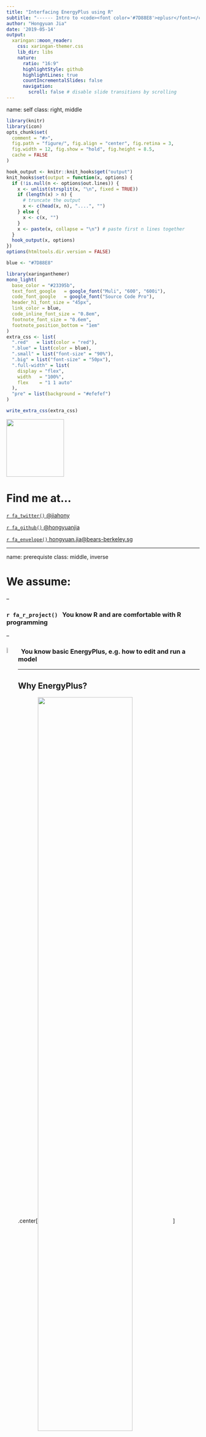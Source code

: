 ```yaml
---
title: "Interfacing EnergyPlus using R"
subtitle: "------ Intro to <code><font color='#7D88E8'>eplusr</font></code> R package<br><br>`r knitr::include_graphics('figure/logo.svg')`"
author: "Hongyuan Jia"
date: '2019-05-14'
output:
  xaringan::moon_reader:
    css: xaringan-themer.css
    lib_dir: libs
    nature:
      ratio: "16:9"
      highlightStyle: github
      highlightLines: true
      countIncrementalSlides: false
      navigation:
        scroll: false # disable slide transitions by scrolling
---
```


name: self
class: right, middle

```r
library(knitr)
library(icon)
opts_chunk$set(
  comment = "#>",
  fig.path = "figure/", fig.align = "center", fig.retina = 3,
  fig.width = 12, fig.show = "hold", fig.height = 8.5,
  cache = FALSE
)

hook_output <- knitr::knit_hooks$get("output")
knit_hooks$set(output = function(x, options) {
  if (!is.null(n <- options$out.lines)) {
    x <- unlist(strsplit(x, "\n", fixed = TRUE))
    if (length(x) > n) {
      # truncate the output
      x <- c(head(x, n), "....", "")
    } else {
      x <- c(x, "")
    }
    x <- paste(x, collapse = "\n") # paste first n lines together
  }
  hook_output(x, options)
})
options(htmltools.dir.version = FALSE)

```

```r
blue <- "#7D88E8"

library(xaringanthemer)
mono_light(
  base_color = "#23395b",
  text_font_google   = google_font("Muli", "600", "600i"),
  code_font_google   = google_font("Source Code Pro"),
  header_h1_font_size = "45px",
  link_color = blue,
  code_inline_font_size = "0.8em",
  footnote_font_size = "0.6em",
  footnote_position_bottom = "1em"
)
extra_css <- list(
  ".red"   = list(color = "red"),
  ".blue" = list(color = blue),
  ".small" = list("font-size" = "90%"),
  ".big" = list("font-size" = "50px"),
  ".full-width" = list(
    display = "flex",
    width   = "100%",
    flex    = "1 1 auto"
  ),
  "pre" = list(background = "#efefef")
)

write_extra_css(extra_css)
```

<img class="circle" src="https://github.com/hongyuanjia.png" width="150px"/>

# Find me at...

[`r fa_twitter()` @jiahony](http://twitter.com/jiahony)

[`r fa_github()` @hongyuanjia](http://github.com/hongyuanjia)

[`r fa_envelope()` hongyuan.jia@bears-berkeley.sg](mailto:hongyuan.jia@bears-berkeley.sg)

---

name: prerequiste
class: middle, inverse


# We assume:

--

### `r fa_r_project()` &nbsp; You know R and are comfortable with R programming

--

### <img src="figure/ep-nobg.png" width="6%" style="float:left"/>&nbsp; You know basic EnergyPlus, e.g. how to edit and run a model

---

## Why EnergyPlus?

.center[<img src="figure/ep-intro.png" width = "70%" align="center"/>]

.footnote[Sources: https://energyplus.net/]

---

## Why EnergyPlus?

.center[<img src="figure/op-eco.png" width="70%" align="center" />]

.footnote[Sources: https://www.energy.gov/eere/buildings/downloads/openstudio-0]
---

## Why &nbsp;`r fa_r_project()` ?

.big[.center[.blue[Why not?]]]

.center[<img src="figure/r-tiobe.png" width="50%" align="center" />]

---

## Why &nbsp;`r fa_r_project()` ?

<img src="figure/r4ds-book.png" width="10%" align="right" />

R is great for machine learning, data visualization and analysis, and some areas of scientific computing.

<br>
<br>

<img src="figure/r4ds.svg" width="90%" align="center" />


.footnote[Sources: https://r4ds.had.co.nz/]

---

## Why &nbsp;`r fa("r-project")` ?

> The goal of reproducible research is to tie specific instructions to data
> analysis and experimental data so that scholarship can be recreated, better
> understood and verified.

.pull-left[
<img src="figure/rmd-book.png" width="50%" align="right" />
]

.pull-right[
<img src="figure/rmd.png" width="70%" align="left" />
]

.footnote[
Sources:
https://cran.r-project.org/web/views/ReproducibleResearch.html;
https://bookdown.org/yihui/rmarkdown/
]

---

class: inverse middle center

## `r fa_flushed()` &nbsp; Wait! We already have OpenStudio and IDF Editor!!

## Why bother ??

--

## Because...

--

# .blue[Life is hard using OpenStudio and EnergyPlus, sometimes &nbsp; `r fa_grin_squint_tears()`]

---

## `r fa("frown-open")` &nbsp; Sometimes you do not want to learn a new programming language, just for getting familar with OpenStudio Ruby API ...

.center[<img src="figure/measure.png" width="70%" align="center" />]

---

## `r fa("frown-open")` &nbsp; Sometimes you wish IDF Editor could do better when you rename an object...

.center[<img src="figure/idfeditor-rename.png" width="40%" align="center" />]

---

## `r fa("frown-open")` &nbsp; Sometimes you failed to recall what magics I did to create all those models...

.center[<img src="figure/parametric.png" width="45%" align="center" />]

---

## `r fa("frown-open")` &nbsp; Sometimes you accidently moved or deleted that "important" csv file used by your model...

.center[<img src="figure/external-file.png" width="90%" align="center" />]

---

## `r fa("frown-open")` &nbsp; Sometimes you want **REAL** date and time from EnergyPlus' output...

.center[<img src="figure/datetime.png" width="15%" align="center" />]

---

## `r fa("frown-open")` &nbsp; Sometimes you wish EnergyPlus could sperate key name and output variable for you...

.center[<img src="figure/eplusout.png" width="75%" align="center" />]

---

## `r fa("frown-open")` &nbsp; Sometimes you find it is better to show only the data in specific time...

.center[<img src="figure/excel-line-graph.png" width="85%" align="center" />]

---

## `r fa("frown-open")` &nbsp; Sometmes you don't have enough memory to paste all simulation data into a huge excel file...

.center[<img src="figure/excel-no-mem.jpg" width="60%" align="center" />]

---

class: inverse middle center

.animated.bounce[
<img src="figure/logo.svg" height=280px>
]

## A Toolkit for Using EnergyPlus in R

---

## Features

* Read, parse and modify EnergyPlus Input Data File (IDF)

* Read, parse and modify EnergyPlus Weather File (EPW)

* Query on models, including classes, objects and fields

* Directly add, modify, duplicate, insert, and delete objects of IDF

* Automatically change referenced fields when modifying objects

* Save changed models into standard formats in the same way as IDFEditor distributed along with EnergyPlus

* Run your models and collect the simulation output

* Conduct parametric energy simulations and collect all results in one go

---

## Install and Load

You can install the latest stable release of **eplusr** from CRAN.

```r
install.packages("eplusr")
```

**NOTE**: I refactored the implementation of main classes in eplusr `v0.10.0`.
If your eplusr version is lower than `v0.10.0`, please update it by simplily reinstall it.
After install it, load eplusr by doing:

```r
library(eplusr)
```

---

## Install and Load

When loading, eplusr will try to find all EnergyPlus that are installed at the default location.


```r
avail_eplus()
```

What if your EnergyPlus installed at a custom location? Just add it:

```r
use_eplus("your_fancy_path")
```

---

## Install and Load

To check if certain EnergyPlus is located by eplusr:

```r
is_avail_eplus(8.8)
```

You can install EnergyPlus using `install_eplus()`.

```r
install_eplus(8.8)
```

```r
if (!is_avail_eplus(8.8)) install_eplus(8.8)
```


**Note** that `install_eplus()` requires administrative privileges. You have to run R with administrator (or with sudo if you are on macOS or Linux) to make it work if you are not in interactive mode.

You can also download the installer and install it by yourself:

```r
download_eplus(8.8, dir = "where_to_save")
```

---

class: inverse middle center

# .blue[Idf] Class

### Modify EnergyPlus Model

---

## Imitate your workflow in IDF Editor

.center[<img src="figure/idfeditor.png" width="65%" align="center" />]

---

## Read IDF

.blue[\[`r fa_question()`\] How can I open an IDF file?]

```r
(idf <- read_idf("materials/5ZoneWaterLoopHeatPump.idf"))
```
---

## Nomenclature

.blue[\[`r fa_question()`\] What does `Group` and `Class` mean?]

.center[<img src="figure/nomenclature.png" width="90%" align="left" />]

.center[**`Group`** --> **`Class`** --> **`Object`** --> **`Field`** --> **`Value`** ]

---

## Basic Info

.blue[\[`r fa_question()`\] Where is my IDF?]

```r
idf$path()
```

--

.blue[\[`r fa_question()`\] Is there any `Location and Climate` related thing in my model?]

--

```r
idf$is_valid_group("Location and Climate")
```

--

.blue[\[`r fa_question()`\] Is there any `Schedule:Constant` object in my model?]

--

```r
idf$is_valid_class("Schedule:Constant")
```

---

## Basic Info

.blue[\[`r fa_question()`\] How can I get all names of existing groups and classes in my model?]

--

```r
str(idf$group_name())
str(idf$class_name())
```

---

## Basic Info

.blue[\[`r fa_question()`\] How can I get all names of existing groups and classes defined by EnergyPlus?]

--

```r
str(idf$group_name(all = TRUE))
str(idf$class_name(all = TRUE))
```

---

## Basic Info

.blue[\[`r fa_question()`\] How many construction and zones are there in my model?]

--

```r
idf$object_num(c("Construction", "Zone"))
```

--

.blue[\[`r fa_question()`\] Every construction and zone should have a name. Can I get them?]

--

```r
idf$object_name(c("Construction", "Zone"))
```

---

## Basic Info


.blue[\[`r fa_question()`\] I don't think object in class `Version` has a name...]

--

```r
idf$object_name("Version")
```

--

.blue[\[`r fa_question()`\] If so, how can I distinguish objects that do not have names?]

--

```r
idf$object_id(c("Version", "Construction", "Zone"))
```

---

## Object Query

.blue[\[`r fa_question()`\] How can I see if a material is used by other constructions?]

--

```r
idf$object_relation("wd01")
```

---

## Object Query

.blue[\[`r fa_question()`\] How can I see the contents of an object?]

--

```r
idf$object("wall-1")
```

---

## Object Query

.blue[\[`r fa_question()`\] What if I want to see all objects in class `Material`?]

--

```r
idf$Material
```

---

## Object Query

.blue[\[`r fa_question()`\] What if I want to see both a construction and a material?]

--

```r
idf$objects(c("wall-1", "wd01"))
```

---

## Object Query

.blue[\[`r fa_question()`\] What if I want to see a material and all constructions that use it?]

--

```r
idf$objects_in_relation("wd01", "ref_by")
```

---

## Object Query

.blue[\[`r fa_question()`\] But those construction may be also used in surfaces. Can I get all objects that has some relations with that material?]

--

```r
lapply(idf$objects_in_relation("wd01", "ref_by", recursive = TRUE),
       function (x) x$class_name())
```

---

## Add Objects

.blue[\[`r fa_question()`\] How can I add new objects?]

--

```r
idf$add(
  RunPeriod = list(
    name = "Jan", begin_month = 1, begin_day_of_month = 1,
    end_month = 1, end_day_of_month = 31),
  Material = list("my_mat", "Rough", 0.2, 1.5, 2000, 800)
)
```

---

## Definition

.blue[\[`r fa_question()`\] But I cannot remember all field names...]

--

```r
mat_def <- idf$definition("Material")
mat_def
```

---

## Definition

.blue[\[`r fa_question()`\] I don't want to copy from the console...]

--

```r
mat_def$field_name()
```

---

## Definition

.blue[\[`r fa_question()`\] So I guess there should be other data I can get from `mat_def`...]

--

```r
names(mat_def)
```

`IdfObject` is your friend.

```r
?IddObject
```

---

## Add Objects

.blue[\[`r fa_question()`\] But that may only be useful for interactive
modifcation. How can I add objects programitically?]

```r
my_const <- list(Construction = list("my_const", "my_mat"))
idf$add(my_const)
```

--

```r
idf$object_relation("my_const", "ref_to")
```

---

## Change Existing Objects

.blue[\[`r fa_question()`\] How can I change existing objects?]

```r
idf$set(my_mat = list(name = "new_mat"))
idf$Construction$my_const
```

---

## Change Existing Objects

.blue[\[`r fa_question()`\] How can I change an object that does not have a name? Say `SimulationControl`?]

```r
idf$SimulationControl$Do_Zone_Sizing_Calculation <- "No"
idf$SimulationControl$set(Do_System_Sizing_Calculation = "No")
```

---

## Change Existing Objects

.blue[\[`r fa_question()`\] What if I forgot to give a name to a material? How
can I change field values of that object?]

```r
idf$object_id("Material")
idf$set(..498 = list(Thickness = 0.3))
```

---

## Rename Objects

.blue[\[`r fa_question()`\] `Old_Name = list(Name = "New_Name")` syntax looks wired. What if I just want to rename an object?]

```r
idf$rename(mat_renamed = "new_mat")
idf$Construction$my_const
```

---

## Duplicate Objects

```r
names(idf$dup(rep("jan", 11)))
```

---

## BONUS: Paste from IDF Editor (Windows Only)

```r
idf$paste()
```

---

## Load Objects

.blue[\[`r fa_question()`\] I love copy-- paste...]

--

```r
idf$load(
  "Material,
   mat-to-load, !- Name
   rough,       !- Roughness
   0.1,         !- Thickness {m}
   1.5,         !- Conductivity {W/m-K}
   2000,        !- Density {kg/m3}
   800;         !- Specific Heat {J/kg-K}
  "
)
```

---

## Load Objects

You can use either a single string or a character vector.

.pull-left[
```r
idf$load(
  "Material,
   mat-to-load,
   rough,
   0.1,
   1.5,
   2000,
   800;
  "
)
```
]

.pull-right[
```r
idf$load(c(
  "Material,",
  "mat-to-load,",
  "rough,",
  "0.1,",
  "1.5,",
  "2000,",
  "800;"
))
```
]

---

## Load Objects

.blue[\[`r fa_question()`\] You know, R is fameous for `data.frame`...]

--

```r
idf$load(
  data.frame(class = "Material", index = 1:6,
             value = I(list("mat-in-df", "rough", 0.1, 0.5, 2000, 800)),
             stringsAsFactors = FALSE
  )
)
```

---

## Data Extraction

.blue[\[`r fa_question()`\] No one would like to manually create that string or data.frame...]

--

```r
idf$to_string("mat_renamed", header = FALSE)
```

---

```r
idf$to_table("mat_renamed")
```
```r
knitr::kable(idf$to_table("mat_renamed"), "html")
```

---

## Insert Objects

.blue[\[`r fa_question()`\] What if I want to directly insert objects from another `Idf` or design days from an `.ddy` file?]

--

```r
ddy <- read_idf(file.path("materials/USA_IL_Chicago-OHare.Intl.AP.725300_TMY3.ddy"), 8.8)

names(idf$insert(ddy$SizingPeriod_DesignDay))
```

---

## Delete Objects

.blue[\[`r fa_question()`\] How can I delete objects?]

```r
idf$del("mat-to-load", idf$object_id("SizingPeriod:DesignDay", simplify = TRUE))
```
---

## Delete Objects

.blue[\[`r fa_question()`\] What if I try to delete a material that is used by an construction?]

```r
idf$del("mat_renamed")
```

---

## Delete Objects

.blue[\[`r fa_question()`\] What if I want to delete the material and all constructions that use it?]

```r
idf$del("mat_renamed", .ref_by = TRUE)
```

---

## Delete Objects

.blue[\[`r fa_question()`\] What if I want to delete a construction and all materials it uses?]

```r
idf$del("my_const", .ref_to = TRUE)
```

---

## Check for errors

.blue[\[`r fa_question()`\] How can I check for possible errors in my model just like IDF Editor does?]

--

```r
idf$validate()
```

---

.blue[\[`r fa_question()`\] How kinds of checkings are there?]

```r
eplusr_option("validate_level")
str(level_checks(eplusr_option("validate_level")))
```
---

## Save model

.blue[\[`r fa_question()`\] I am not quite sure if I made modifcations to the model...]

--

```r
idf$is_unsaved()
```

--

```r
idf$save(file.path(tempdir(), "test.idf"))
```

---

name: prerequiste
class: middle, inverse

## `r fa_flushed()` &nbsp; No big deal so far...

--

## .blue[`r fa_rocket()` &nbsp; R is a programming language!]

---

## Leverage the power of R

.center[<img src="figure/rotate_building.png" width="90%" align="center" />]

.footnote[Source: https://bcl.nrel.gov/node/84693]

---

## Demo

```r
source("measures/rotate.R")

rotate_building(idf, 30)
```

---

## Leverage the power of R

.center[<img src="figure/increase-r-value-of-roof.png" width="90%" align="center" />]

.footnote[Source: https://bcl.nrel.gov/node/84677]

---

## Demo

```r
source("measures/roof_r_value.R")

align_roof_r_value(idf, 5)
```

---

class: inverse middle center

# .blue[EplusJob] Class

### Run and Collect Output

---

## Run and Collect Output

.blue[\[`r fa_question()`\] Finally! How can I run my simulaion?]

```r
idf <- read_idf("materials/5ZoneWaterLoopHeatPump.idf")

# make sure objects in `RunPeriod` class take effect
idf$SimulationControl$Run_Simulation_for_Weather_File_Run_Periods <- "Yes"

# save the model before run
idf$save(file.path(tempdir(), "example.idf"), overwrite = TRUE)
```

---

```r
path_epw <- file.path("materials/USA_IL_Chicago-OHare.Intl.AP.725300_TMY3.epw")
job <- idf$run(path_epw, dir = tempdir())
```

---

## Run and Collect Output

.blue[\[`r fa_question()`\] How can I see if there are errors during my simulation?]

```r
class(job)
names(job)
job
```

---

```r
job$errors()
```

---

## Run and Collect Output

.blue[\[`r fa_question()`\] How can I retrieve my simulation results?]

```r
job$report_data()
```

---

## Run and Collect Output

.blue[\[`r fa_question()`\] What are the advantages of using `$report_data()`?]

```r
args(job$report_data)
```

---

## Introducing Tidy Data

Tidy data is a standard way of mapping the meaning of a dataset to its
structure. A dataset is messy or tidy depending on how rows, columns and tables
are matched up with observations, variables and types. In tidy data:

* Each variable forms a column.

* Each observation forms a row.

* Each type of observational unit forms a table.

.footnote[Source: https://www.jstatsoft.org/article/view/v059i10]

---

## Introducing Tidy Data

.center[<img src="figure/eplusout.png" width="65%" align="center" />]

.center[EnergyPlus always gives untidy data]

---

.center[<img src="figure/report_data.png" width="10%" align="center" />]

```r
first_line <- job$report_data()[1]
str(first_line)
```

`SPACE1-1: Zone Air System Sensible Heating Rate [W](Hourly)`:

* .blue[key_value] --> `SPACE1-1`
* .blue[name] --> `Zone Air System Sensible Heating Rate`
* .blue[units] --> `W`

---

.blue[Get all available report variable keys and names]

```r
str(job$report_data_dict())
```

---

.blue[Get air temperature for all zones]

```r
job$report_data(name = "zone air temperature")
```

--

.blue[Get air temperature for zone `SPACE1-1` only]

```r
job$report_data("space1-1", "zone air temperature")
```

---

.blue[Directly use `$report_data_dict()` to extract results]

```r
dict <- job$report_data_dict()
str(job$report_data(dict[is_meter == 1]))
```

---

.blue[Real `DateTime`]

```r
str(job$report_data("space1-1", "zone air temperature")$datetime)
```

--

.blue[Change the year value of returned date time]

```r
job$report_data(year = 2017)
```

--

.blue[Change the time zone of returned date time]

```r
lubridate::tz(job$report_data(tz = "Asia/Singapore")$datetime)
```

---

.blue[Make sure start day of week matches!]

.pull-left[
```r
idf$RunPeriod[[1]]$value(1:6)
```
]

.pull-right[
```r
idf$RunPeriod[[2]]$value(1:6)
```
]

---

```r
idf$object("clg-setp-sch")
```

---

```r
temp <- job$report_data("space1-1", "zone air temperature", all = TRUE, year = 2018)
library(ggplot2)
temp %>%
  ggplot() +
  geom_line(aes(datetime, value)) +
  facet_wrap(vars(month, day), labeller = "label_both", scales = "free_x")
```

---

.blue[Precisely control time period]

Get the total cooling rate power of AHU named `Heat Pump Cooling Mode AHU1` at
11 a.m for the first day of all runperiod, tag this simulation as case
`example`, and return all possible output columns.

```r
job$report_data(
  key_value = "heat pump cooling mode ahu1",
  name = "cooling coil total cooling rate", case = "example",
  all = TRUE, simulation_days = 1, hour = 11, minute = 0) %>%
str()
```

---

.blue[Extract tabular data using `$tabular_data()`]

.center[<img src="figure/tabular_data.png" align="center" />]

```r
job$tabular_data(
  report_name = "ComponentSizingSummary",
  report_for = "entire facility",
  table_name = "airterminal:singleduct:uncontrolled",
  column_name = "user-specified maximum air flow rate",
  row_name = "space5-1 direct air"
)
```

---

## Other useful data you can retrieve from EnergyPlus SQL output

.blue[Get summary data of all materials]

```r
str(job$read_table("Materials"))
```

---

.blue[Get summary data of all constructions]

```r
str(job$read_table("Constructions"))
```

---

.blue[Get summary data of all surfaces]

```r
str(job$read_table("Surfaces"))
```

---

.blue[Get summary data of all zones]

```r
str(job$read_table("Zones"))
```

---

.blue[Other resources]

```r
job$list_table()
```

---

class: inverse middle center

# .blue[ParametricJob] Class

### Conduct Parametric Simulations

---

## Create a parametric job

```r
param <- param_job(idf, "materials/USA_IL_Chicago-OHare.Intl.AP.725300_TMY3.epw")
param
```
---

## Apply measures

.blue[Apply a single measure]

```r
rotate <- function (idf, degree) {
    rotate_building(idf, degree)
    idf
}

param$apply_measure(rotate, seq(0, 180, 30), .names = paste0("degree_", seq(0, 180, 30)))
```

---

.blue[Apply multiple measures]

```r
# get all combinations
comb <- cross_df(list(degree = seq(0, 180, 60), r_value = c(3.55, 3.7)))
comb$name <- paste("case", comb$degree, comb$r_value, sep = "_")

rotate_and_align_r_value <- function (idf, degree, expect_r_value) {
    rotate_building(idf, degree)

    align_roof_r_value(idf, expect_r_value)

    idf
}

param$apply_measure(rotate_and_align_r_value, comb$degree, comb$r_value, .names = comb$name)
```

---

## Run Parametric Simulations

```r
param$run(tempdir())
```

```r
param$run(tempdir())
```

---

## Extract Simulation Output

```r
param$errors()
```

---

.blue[Does building orientation and roof thermal property influence sensible cooling loads??]

```r
cooling_rate <- param$report_data(NULL, name = "Zone Air System Sensible Cooling Rate", month = 7, all = TRUE)

# exclude design day data
cooling_rate_nodes <- cooling_rate[!grepl("DesignDay", day_type)]

# plot
cooling_rate_nodes %>%
    ggplot() +
    geom_line(aes(datetime, value, group = case, color = case)) +
    facet_wrap(vars(key_value)) +
    scale_y_continuous(name = "Air System Sensible Cooling Rate / W")
```

---

```r
cooling_rate <- param$report_data(NULL, name = "Zone Air System Sensible Cooling Rate", month = 7, all = TRUE)

# exclude design day data
cooling_rate_nodes <- cooling_rate[!grepl("DesignDay", day_type)]

# plot
cooling_rate_nodes %>%
    ggplot() +
    geom_line(aes(datetime, value, group = case, color = case)) +
    facet_wrap(vars(key_value)) +
    scale_y_continuous(name = "Air System Sensible Cooling Rate / W")
```

---

class: inverse middle center

# .blue[Epw] Class

### Modify EnergyPlus Weather

---

## Read EPW file

```r
epw <- read_epw(path_epw)
epw
```

---

## Query and Modify Headers

.blue[Get location data]

```r
str(epw$location())
```

---

.blue[Modify location data]

```r
str(epw$location(city = "my_city", state_province = "my_state", country = "my_country"))
```

---

.blue[Get design condition data]

```r
str(epw$design_condition())
```

---

```r
epw$typical_extreme_period()
```

---

```r
str(epw$ground_temperature())
```

---

.blue[Get leap year flag, daylight saving time and holidays]

```r
epw$holiday()
```

---

.blue[Add daylight saving time period]

```r
epw$holiday(dst = c("3.10", "11.3"))
epw$holiday(dst = c("2nd Sunday in March", "1st Sunday in November"))
```

---

.blue[Add holidays]

```r
epw$holiday(holiday = list(name = c("New Year's Day", "Christmas Day"), day = c("1.1", "25 Dec")))
```

---

.blue[Get and modify comments]

```r
epw$comment1()
epw$comment2()
```

```r
epw$comment1("new comment1")
epw$comment2("new comment2")
```

---

.blue[Get total number of data periods]

```r
epw$num_period()
```

--

.blue[Get number of observations per hour]

```r
epw$interval()
```

--

.blue[Get data period]

```r
epw$period()
```

---

## Weather Data Specifications

```r
str(epw$missing_code())
```

---

```r
str(epw$initial_missing_value())
```

---

```r
epw$range_exist()
```

---

```r
epw$range_valid()
```

---

```r
epw$fill_action("missing")
```

---

```r
epw$fill_action("out_of_range")
```

---

## Get Weather Data

```r
str(epw$data(1))
```

---

```r
weekdays(epw$data(1)$datetime[[1]])
epw$period(1)$start_day_of_week
```

---

## Get Abnormal Weather Data

```r
epw$abnormal_data(keep_all = FALSE)
```

---

## Get Redundant Weather Data

```r
epw$redundant_data()
```

---

## Modify Weather Data In-Place

```r
epw$add_unit()
dry_bulb <- epw$data()$dry_bulb_temperature
head(dry_bulb)
```

```r
units(dry_bulb) <- with(units::ud_units, "kelvin")
head(dry_bulb)
```

---

## Modify Weather Data In-Place

```r
epw$make_na(missing = TRUE)
str(epw$abnormal_data(keep_all = FALSE))
```

---

## Set Weather Data

```r
epw$add(data, realyear = FALSE, name = NULL, start_day_of_week = NULL, after = 0L, warning = TRUE)
epw$set(data, realyear = FALSE, name = NULL, start_day_of_week = NULL, period = 1L, warning = TRUE)
epw$delete(period)
```

---

## Save Weather File

```r
epw$save()
```

For more info, see `?Epw`

---

## Note on Using Leap-Year AMY Weather Data in EnergyPlus?

See [#32](https://github.com/hongyuanjia/eplusr/issues/32)

```r
#     version type_runperiod type_epw num_row num_leap
#  1:     8.8            tmy  nonleap    8760       24
#  2:     9.0            tmy  nonleap    8760       24
#  3:     9.1            tmy  nonleap    8760       24
#  4:     8.8            amy  nonleap    8760       24
#  5:     9.0            amy  nonleap    8760       24
#  6:     9.1            amy  nonleap    8760       24
#  7:     8.8            tmy     leap    8784       48
#  8:     9.0            tmy     leap    8784       48
#  9:     9.1            tmy     leap    8760       24
# 10:     8.8            amy     leap    8784       48
# 11:     9.0            amy     leap    8784       48
# 12:     9.1            amy     leap    8784       48
```

---

class: inverse middle center

.animated.bounce[
<img src="figure/logo.svg" height=280px>
]

## Summary

---

## Class structure

.pull-left[
* `Idd` class --> Model definition

* `IddObject` class --> Single class definition

* `Idf` class --> Model itself

* `IdfObject` class --> Single object

* `Epw` class --> Weather file

* `EPlusJob` class --> Single simulation

* `ParametricJob` class --> Parametric simulations
]

.pull-right[
![](figure/class_structure.png)
]

---

## Future plan

* C++ parser for IDD, IDF, and EPW

* Integration with Stan (sensitivity analysis, Bayesian Calibration)

* HVAC builder based on EnergyPlus example files

* Version updater

* Eplusr Specific option header?

* A Shiny-based GUI?

* Friendly schedule generator?

---

## Call for Contributors

.center[<img src="figure/issue.png" width="70%" align="center" />]


---

class: right, middle

# Thanks!

<img class="circle" src="https://github.com/hongyuanjia.png" width="150px"/>

[`r fa_twitter()` @jiahony](http://twitter.com/jiahony)

[`r fa_github()` @hongyuanjia](http://github.com/hongyuanjia)

[`r fa_envelope()` hongyuan.jia@bears-berkeley.sg](mailto:hongyuan.jia@bears-berkeley.sg)
